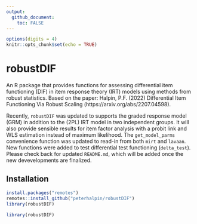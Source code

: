 ```yaml
---
output:
  github_document:
    toc: FALSE
---
```


```r
options(digits = 4)
knitr::opts_chunk$set(echo = TRUE)
```

# robustDIF
An R package that provides functions for assessing differential item functioning (DIF) in item response theory (IRT) models using methods from robust statistics. Based on the paper: Halpin, P.F. (2022) Differential Item Functioning Via Robust Scaling (https://arxiv.org/abs/2207.04598). 

Recently, `robustDIF` was updated to supports the graded response model (GRM) in addition to the (2PL) IRT model in two independent groups. It will also provide sensible results for item factor analysis with a probit link and WLS estimation instead of maximum likelihood. The `get_model_parms` convenience function was updated to read-in from both `mirt` and `lavaan`. New functions were added to test differential test functioning (`delta_test`). Please check back for updated `README.md`, which will be added once the new devevelopments are finalized. 

## Installation

```r
install.packages("remotes")
remotes::install_github("peterhalpin/robustDIF")
library(robustDIF)
```

```r
library(robustDIF)
```

<!-- ## Example Dataset  -->

<!-- The main user-facing functions are illustrated below using the built-in example dataset `rdif.eg`. In the example dataset, there are a total of five items and the first item has DIF on the intercept and slope. DIF on the item difficulty (intercept  slope) was additive and equal to 1/2. DIF on the slope was multiplicative and equal to 2. The latent trait was generated from *N*(0,1) in the reference group and *N*(.5, 1) in the comparison group.  -->

<!-- Check out the documentation for `rdif.eg` and `get_irt_pars` for more info about how to format data for use with `robustDIF`. -->

<!-- ## The RDIF procedure -->

<!-- The RDIF procedure involves IRT scaling parameters that are functions of the parameters of the distributions of the latent trait. Letting $\mu$ and $\sigma^2$ denote the mean and variance of the latent trait in the comparison group, the scaling parameter used to test for DIF on the item intercepts is $\theta = \mu/\sigma$. The scaling parameter used to test for DIF on the item slopes is $\theta = \sigma$.  -->

<!-- The `rdif` function estimates the IRT scaling parameters, and, as a by-product, flags items with DIF at the desired asymptotic Type I Error rate (`alpha`). In the context of DIF, we are mainly interested in the flagging procedure.  -->

<!-- In the output below, the estimated values of the scaling parameters are indicated by `est`. Items with DIF are indicated by `weights = 0`. The other output describes the iteratively re-weighted least squares estimation routine (number of iterations and the convergence criterion).   -->

<!-- ```{r} -->
<!-- # Item intercepts -->
<!-- (rdif.intercepts <- rdif(irt.mle = rdif.eg, par = "intercept", alpha = .05)) -->

<!-- # Item slopes -->
<!-- (rdif.slopes <- rdif(irt.mle = rdif.eg, par = "slope", alpha = .05)) -->
<!-- ``` -->

<!-- We can see that the first item exhibits DIF on both the slope and intercept (i.e., it has a weight of zero in both outputs). The estimated scaling parameters are good approximations of the data-generating values.   -->

<!-- ## "Stand-alone" Wald tests -->

<!-- Inferences about DIF can also be made by following up `rdif` with stand-alone Wald tests of the item parameters. The stand-alone tests can be useful if one wishes to test for DIF using a different Type I Error rate than was used with `rdif`.  -->

<!-- To test each item parameter separately, use the function `z_test`: -->

<!-- ```{r} -->
<!-- # Wald test of item intercepts  -->
<!-- z_test(theta = rdif.intercepts$est, irt.mle = rdif.eg, par = "intercept") -->

<!-- # Wald test of item slopes -->
<!-- z_test(theta = rdif.slopes$est, irt.mle = rdif.eg, par = "slope") -->
<!-- ``` -->

<!-- Alternatively, the user can test both item parameters together using a Wald test on two degrees of freedom, which tends to have slightly better statistical power (true positive rate) than the flagging procedure or one-parameter tests: -->

<!-- ```{r} -->
<!-- # Wald test of both parameters -->
<!-- chi2_test(theta.y= rdif.intercepts$est,  -->
<!--           theta.z = rdif.slopes$est, -->
<!--           irt.mle = rdif.eg) -->

<!-- ``` -->

<!-- ## The Rho function -->

<!-- For data analyses, it is useful to check whether the M-estimator of the IRT scaling parameters has a clear global minimum before proceeding to make inferences about DIF. In `robustDIF`, the minimization problem is described by `rho_fun`.  -->

<!-- ```{r} -->
<!-- # Rho function for item intercepts -->
<!-- rho.intercept <- rho_fun(irt.mle = rdif.eg, par = "intercept", grid.width = .01) -->
<!-- par(mfrow = c(1,2)) -->
<!-- plot(rho.intercept$theta, rho.intercept$rho, type = "l") -->

<!-- # Rho function for item slopes -->
<!-- rho.slope <- rho_fun(irt.mle = rdif.eg, par = "slope", grid.width = .01) -->
<!-- plot(rho.slope$theta, rho.slope$rho, type = "l") -->
<!-- ``` -->

<!-- Note the minimizing values of theta in the plots corresponds closely to the values reported by `rdif` above.  -->


